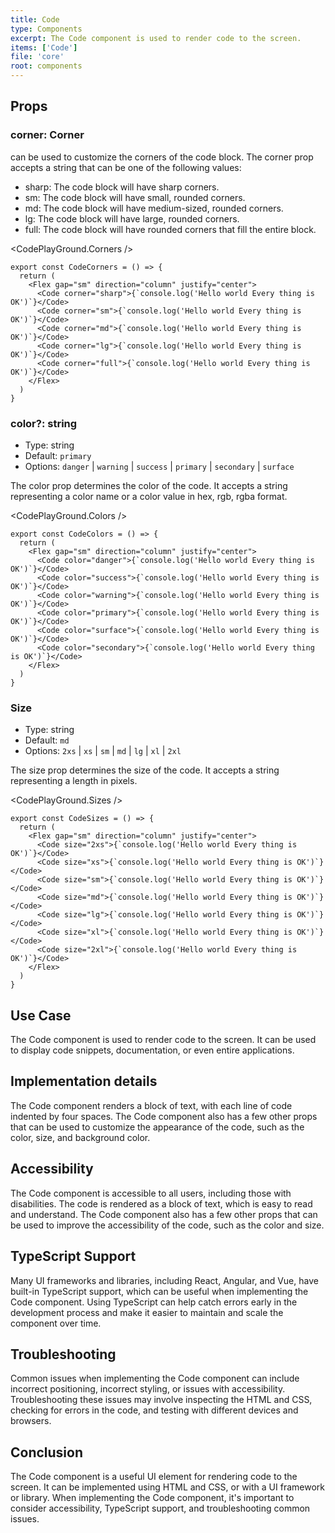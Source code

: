 ```yaml
---
title: Code
type: Components
excerpt: The Code component is used to render code to the screen.
items: ['Code']
file: 'core'
root: components
---
```


## Props

### corner: Corner

can be used to customize the corners of the code block. The corner prop accepts a string that can be one of the following values:

- sharp: The code block will have sharp corners.
- sm: The code block will have small, rounded corners.
- md: The code block will have medium-sized, rounded corners.
- lg: The code block will have large, rounded corners.
- full: The code block will have rounded corners that fill the entire block.

<CodePlayGround.Corners />

```tsx showLineNumbers title="Code.tsx"
export const CodeCorners = () => {
  return (
    <Flex gap="sm" direction="column" justify="center">
      <Code corner="sharp">{`console.log('Hello world Every thing is OK')`}</Code>
      <Code corner="sm">{`console.log('Hello world Every thing is OK')`}</Code>
      <Code corner="md">{`console.log('Hello world Every thing is OK')`}</Code>
      <Code corner="lg">{`console.log('Hello world Every thing is OK')`}</Code>
      <Code corner="full">{`console.log('Hello world Every thing is OK')`}</Code>
    </Flex>
  )
}
```

### color?: string

- Type: string
- Default: `primary`
- Options: `danger` | `warning` | `success` | `primary` | `secondary` | `surface`

The color prop determines the color of the code. It accepts a string representing a color name or a color value in hex, rgb, rgba format.

<CodePlayGround.Colors />

```tsx showLineNumbers title="Code.tsx"
export const CodeColors = () => {
  return (
    <Flex gap="sm" direction="column" justify="center">
      <Code color="danger">{`console.log('Hello world Every thing is OK')`}</Code>
      <Code color="success">{`console.log('Hello world Every thing is OK')`}</Code>
      <Code color="warning">{`console.log('Hello world Every thing is OK')`}</Code>
      <Code color="primary">{`console.log('Hello world Every thing is OK')`}</Code>
      <Code color="surface">{`console.log('Hello world Every thing is OK')`}</Code>
      <Code color="secondary">{`console.log('Hello world Every thing is OK')`}</Code>
    </Flex>
  )
}
```

### Size

- Type: string
- Default: `md`
- Options: `2xs` | `xs` | `sm` | `md` | `lg` | `xl` | `2xl`

The size prop determines the size of the code. It accepts a string representing a length in pixels.

<CodePlayGround.Sizes />

```tsx showLineNumbers title="Code.tsx"
export const CodeSizes = () => {
  return (
    <Flex gap="sm" direction="column" justify="center">
      <Code size="2xs">{`console.log('Hello world Every thing is OK')`}</Code>
      <Code size="xs">{`console.log('Hello world Every thing is OK')`}</Code>
      <Code size="sm">{`console.log('Hello world Every thing is OK')`}</Code>
      <Code size="md">{`console.log('Hello world Every thing is OK')`}</Code>
      <Code size="lg">{`console.log('Hello world Every thing is OK')`}</Code>
      <Code size="xl">{`console.log('Hello world Every thing is OK')`}</Code>
      <Code size="2xl">{`console.log('Hello world Every thing is OK')`}</Code>
    </Flex>
  )
}
```

## Use Case

The Code component is used to render code to the screen. It can be used to display code snippets, documentation, or even entire applications.

## Implementation details

The Code component renders a block of text, with each line of code indented by four spaces. The Code component also has a few other props that can be used to customize the appearance of the code, such as the color, size, and background color.

## Accessibility

The Code component is accessible to all users, including those with disabilities. The code is rendered as a block of text, which is easy to read and understand. The Code component also has a few other props that can be used to improve the accessibility of the code, such as the color and size.

## TypeScript Support

Many UI frameworks and libraries, including React, Angular, and Vue, have built-in TypeScript support, which can be useful when implementing the Code component. Using TypeScript can help catch errors early in the development process and make it easier to maintain and scale the component over time.

## Troubleshooting

Common issues when implementing the Code component can include incorrect positioning, incorrect styling, or issues with accessibility. Troubleshooting these issues may involve inspecting the HTML and CSS, checking for errors in the code, and testing with different devices and browsers.

## Conclusion

The Code component is a useful UI element for rendering code to the screen. It can be implemented using HTML and CSS, or with a UI framework or library. When implementing the Code component, it's important to consider accessibility, TypeScript support, and troubleshooting common issues.
